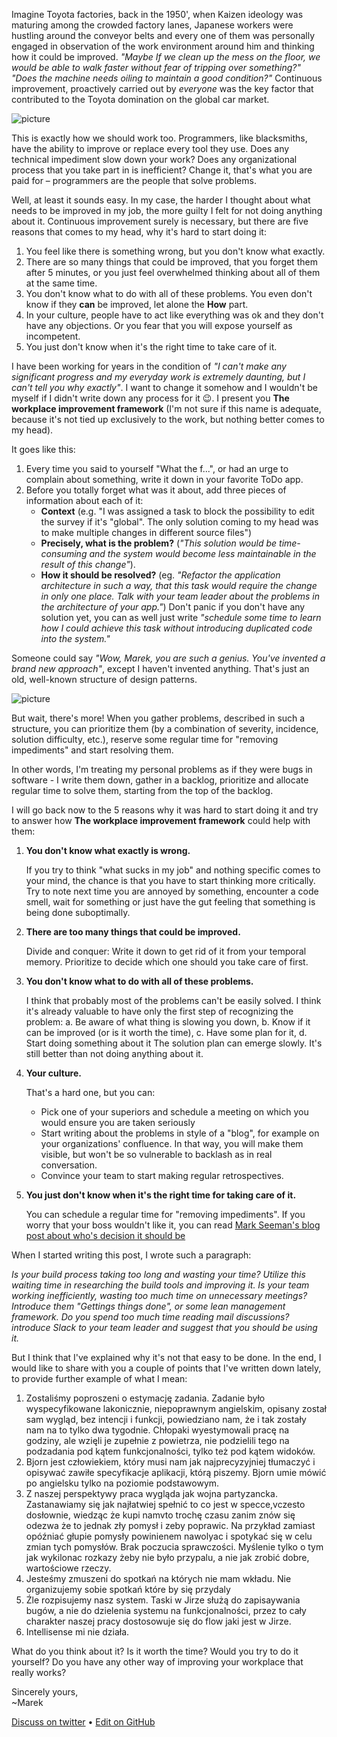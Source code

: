 
Imagine Toyota factories, back in the 1950', when Kaizen ideology was maturing among the crowded factory lanes, Japanese workers were hustling around the conveyor belts and every one of them was personally engaged in observation of the work environment around him and thinking how it could be improved. _"Maybe If we clean up the mess on the floor, we would be able to walk faster without fear of tripping over something?" "Does the machine needs oiling to maintain a good condition?"_ Continuous improvement, proactively carried out by _everyone_ was the key factor that contributed to the Toyota domination on the global car market.

<img src={toyota} alt="picture" />

This is exactly how we should work too. Programmers, like blacksmiths, have the ability to improve or replace every tool they use. Does any technical impediment slow down your work? Does any organizational process that you take part in is inefficient? Change it, that's what you are paid for – programmers are the people that solve problems.

Well, at least it sounds easy. In my case, the harder I thought about what needs to be improved in my job, the more guilty I felt for not doing anything about it. Continuous improvement surely is necessary, but there are five reasons that comes to my head, why it's hard to start doing it:

1. You feel like there is something wrong, but you don't know what exactly.
2. There are so many things that could be improved, that you forget them after 5 minutes, or you just feel overwhelmed thinking about all of them at the same time.
3. You don't know what to do with all of these problems. You even don't know if they **can** be improved, let alone the **How** part.
4. In your culture, people have to act like everything was ok and they don't have any objections. Or you fear that you will expose yourself as incompetent.
5. You just don't know when it's the right time to take care of it.

I have been working for years in the condition of _"I can't make any significant progress and my everyday work is extremely daunting, but I can't tell you why exactly"_. I want to change it somehow and I wouldn't be myself if I didn't write down any process for it 😉. I present you **The workplace improvement framework** (I'm not sure if this name is adequate, because it's not tied up exclusively to the work, but nothing better comes to my head).

It goes like this:

1. Every time you said to yourself "What the f...", or had an urge to complain about something, write it down in your favorite ToDo app.
2. Before you totally forget what was it about, add three pieces of information about each of it:
   - **Context** (e.g. "I was assigned a task to block the possibility to edit the survey if it's "global". The only solution coming to my head was to make multiple changes in different source files")
   - **Precisely, what is the problem?** (_"This solution would be time-consuming and the system would become less maintainable in the result of this change"_).
   - **How it should be resolved?** (eg. _"Refactor the application architecture in such a way, that this task would require the change in only one place. Talk with your team leader about the problems in the architecture of your app."_)
     Don't panic if you don't have any solution yet, you can as well just write _"schedule some time to learn how I could achieve this task without introducing duplicated code into the system."_

Someone could say _"Wow, Marek, you are such a genius. You've invented a brand new approach"_, except I haven't invented anything. That's just an old, well-known structure of design patterns.

<img src={butwait} alt="picture" />

But wait, there's more! When you gather problems, described in such a structure, you can prioritize them (by a combination of severity, incidence, solution difficulty, etc.), reserve some regular time for "removing impediments" and start resolving them.

In other words, I'm treating my personal problems as if they were bugs in software - I write them down, gather in a backlog, prioritize and allocate regular time to solve them, starting from the top of the backlog.

I will go back now to the 5 reasons why it was hard to start doing it and try to answer how **The workplace improvement framework** could help with them:

1. **You don't know what exactly is wrong.**

   If you try to think "what sucks in my job" and nothing specific comes to your mind, the chance is that you have to start thinking more critically. Try to note next time you are annoyed by something, encounter a code smell, wait for something or just have the gut feeling that something is being done suboptimally.

2. **There are too many things that could be improved.**

   Divide and conquer: Write it down to get rid of it from your temporal memory. Prioritize to decide which one should you take care of first.

3. **You don't know what to do with all of these problems.**

   I think that probably most of the problems can't be easily solved. I think it's already valuable to have only the first step of recognizing the problem:
   a. Be aware of what thing is slowing you down,
   b. Know if it can be improved (or is it worth the time),
   c. Have some plan for it,
   d. Start doing something about it
   The solution plan can emerge slowly. It's still better than not doing anything about it.

4. **Your culture.**

   That's a hard one, but you can:

   - Pick one of your superiors and schedule a meeting on which you would ensure you are taken seriously
   - Start writing about the problems in style of a "blog", for example on your organizations' confluence. In that way, you will make them visible, but won't be so vulnerable to backlash as in real conversation.
   - Convince your team to start making regular retrospectives.

5. **You just don't know when it's the right time for taking care of it.**

   You can schedule a regular time for "removing impediments". If you worry that your boss wouldn't like it, you can read [Mark Seeman's blog post about who's decision it should be](https://blog.ploeh.dk/2019/03/18/the-programmer-as-decision-maker/)

When I started writing this post, I wrote such a paragraph:

_Is your build process taking too long and wasting your time? Utilize this waiting time in researching the build tools and improving it. Is your team working inefficiently, wasting too much time on unnecessary meetings? Introduce them "Gettings things done", or some lean management framework. Do you spend too much time reading mail discussions? introduce Slack to your team leader and suggest that you should be using it._

But I think that I've explained why it's not that easy to be done. In the end, I would like to share with you a couple of points that I've written down lately, to provide further example of what I mean:

1. Zostaliśmy poproszeni o estymację zadania. Zadanie było wyspecyfikowane lakonicznie, niepoprawnym angielskim, opisany został sam wygląd, bez intencji i funkcji, powiedziano nam, że i tak zostały nam na to tylko dwa tygodnie. Chłopaki wyestymowali pracę na godziny, ale wzięli je zupełnie z powietrza, nie podzielili tego na podzadania pod kątem funkcjonalności, tylko też pod kątem widoków.
2. Bjorn jest człowiekiem, który musi nam jak najprecyzyjniej tłumaczyć i opisywać zawiłe specyfikacje aplikacji, którą piszemy. Bjorn umie mówić po angielsku tylko na poziomie podstawowym.
3. Z naszej perspektywy praca wygląda jak wojna partyzancka. Zastanawiamy się jak najłatwiej spełnić to co jest w specce,vczesto dosłownie, wiedząc że kupi namvto trochę czasu zanim znów się odezwa że to jednak zły pomysł i zeby poprawic. Na przykład zamiast opóźniać głupie pomysły powinienem nawolyac i spotykać się w celu zmian tych pomysłów. Brak poczucia sprawczości. Myślenie tylko o tym jak wykilonac rozkazy żeby nie było przypalu, a nie jak zrobić dobre, wartościowe rzeczy.
4. Jesteśmy zmuszeni do spotkań na których nie mam wkładu. Nie organizujemy sobie spotkań które by się przydaly
5. Źle rozpisujemy nasz system. Taski w Jirze służą do zapisaywania bugów, a nie do dzielenia systemu na funkcjonalności, przez to cały charakter naszej pracy dostosowuje się do flow jaki jest w Jirze.
6. Intellisense mi nie działa.

What do you think about it? Is it worth the time? Would you try to do it yourself? Do you have any other way of improving your workplace that really works?

Sincerely yours,<br />
~Marek

[Discuss on twitter](https://twitter.com/marek_us/) • [Edit on GitHub](https://github.com/mcalus3/create-react-blog/blob/master/src/routes/posts/2019-04-08-continous-improvement/document-English.mdx)
